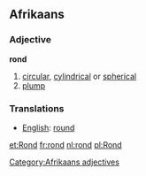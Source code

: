 ==Afrikaans==
===Adjective===
'''rond'''
#[[circular]], [[cylindrical]] or [[spherical]]
#[[plump]]

===Translations===
*[[English]]: [[round]]

[[Category:Afrikaans adjectives]]

[[et:Rond]]
[[fr:rond]]
[[nl:rond]]
[[pl:Rond]]